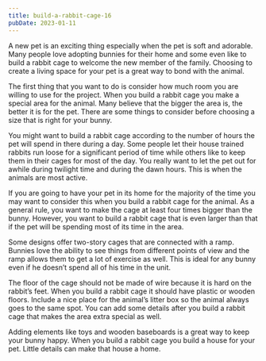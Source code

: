 ```yaml
---
title: build-a-rabbit-cage-16
pubDate: 2023-01-11
---
```


A new pet is an exciting thing especially when the pet is soft and adorable. Many people love adopting bunnies for their home and some even like to build a rabbit cage to welcome the new member of the family. Choosing to create a living space for your pet is a great way to bond with the animal.

The first thing that you want to do is consider how much room you are willing to use for the project. When you build a rabbit cage you make a special area for the animal. Many believe that the bigger the area is, the better it is for the pet. There are some things to consider before choosing a size that is right for your bunny.

You might want to build a rabbit cage according to the number of hours the pet will spend in there during a day. Some people let their house trained rabbits run loose for a significant period of time while others like to keep them in their cages for most of the day. You really want to let the pet out for awhile during twilight time and during the dawn hours. This is when the animals are most active. 

If you are going to have your pet in its home for the majority of the time you may want to consider this when you build a rabbit cage for the animal. As a general rule, you want to make the cage at least four times bigger than the bunny. However, you want to build a rabbit cage that is even larger than that if the pet will be spending most of its time in the area. 

Some designs offer two-story cages that are connected with a ramp. Bunnies love the ability to see things from different points of view and the ramp allows them to get a lot of exercise as well. This is ideal for any bunny even if he doesn’t spend all of his time in the unit.

The floor of the cage should not be made of wire because it is hard on the rabbit’s feet. When you build a rabbit cage it should have plastic or wooden floors. Include a nice place for the animal’s litter box so the animal always goes to the same spot. You can add some details after you build a rabbit cage that makes the area extra special as well.

Adding elements like toys and wooden baseboards is a great way to keep your bunny happy. When you build a rabbit cage you build a house for your pet. Little details can make that house a home.